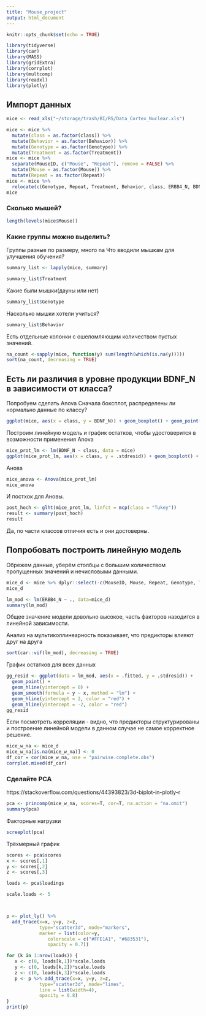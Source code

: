 ```yaml
---
title: "Mouse_project"
output: html_document
---
```


```r
knitr::opts_chunk$set(echo = TRUE)
```

```r
library(tidyverse)
library(car)
library(MASS)
library(gridExtra)
library(corrplot)
library(multcomp)
library(readxl)
library(plotly)

```

## Импорт данных

```r

mice <- read_xls("~/storage/trash/BI/RS/Data_Cortex_Nuclear.xls")

mice <- mice %>%  
  mutate(class = as.factor(class)) %>% 
  mutate(Behavior = as.factor(Behavior)) %>% 
  mutate(Genotype = as.factor(Genotype)) %>% 
  mutate(Treatment = as.factor(Treatment)) 
mice <- mice %>% 
  separate(MouseID, c("Mouse", "Repeat"), remove = FALSE) %>% 
  mutate(Mouse = as.factor(Mouse)) %>% 
  mutate(Repeat = as.factor(Repeat))
mice <- mice %>% 
  relocate(c(Genotype, Repeat, Treatment, Behavior, class, ERBB4_N, BDNF_N), .after = Mouse) 
mice

```

### Сколько мышей?

```r

length(levels(mice$Mouse))

```

### Какие группы можно выделить?

Группы разные по размеру, много na
Что вводили мышкам для улучшения обучения?

```r

summary_list <- lapply(mice, summary)

summary_list$Treatment
```

Какие были мышки(дауны или нет)
```r
summary_list$Genotype
```

Насколько мышки хотели учиться?
```r
summary_list$Behavior
```

Есть отдельные колонки с ошеломляющим количеством пустых значений.

```r

na_count <-sapply(mice, function(y) sum(length(which(is.na(y)))))
sort(na_count, decreasing = TRUE)

```

## Есть ли различия в уровне продукции BDNF_N в зависимости от класса?

Попробуем сделать Anova
Сначала боксплот, распределены ли нормально данные по классу?

```r

ggplot(mice, aes(x = class, y = BDNF_N)) + geom_boxplot() + geom_point() + ggtitle("Просто боксплот")


```

Построим линейную модель и график остатков, чтобы удостоверится в возможности применения Anova

```r
mice_prot_lm <- lm(BDNF_N ~ class, data = mice)
ggplot(mice_prot_lm, aes(x = class, y = .stdresid)) + geom_boxplot() + ggtitle("График остатков")

```

Анова

```r
mice_anova <- Anova(mice_prot_lm)
mice_anova
```

И постхок для Ановы.

```r
post_hoch <- glht(mice_prot_lm, linfct = mcp(class = "Tukey"))
result <- summary(post_hoch)
result

```

Да, по части классов отличия есть и они достоверны.

## Попробовать построить линейную модель


Обрежем данные, уберём столбцы с большим количеством пропущенных значений и нечисловыми данными.

```r
mice_d <- mice %>% dplyr::select(-c(MouseID, Mouse, Repeat, Genotype, Treatment, Behavior, class, ARC_N, BCL2_N , H3MeK4_N , BAD_N, EGR1_N, H3AcK18_N, pCFOS_N))
mice_d
```

```r
lm_mod <- lm(ERBB4_N ~ ., data=mice_d)
summary(lm_mod)
```

Общее значение модели довольно высокое, часть факторов назодится в линейной зависимости.

Анализ на мультиколлинеарность показывает, что предикторы влияют друг на друга

```r

sort(car::vif(lm_mod), decreasing = TRUE)

```

График остатков для всех данных

```r
gg_resid <- ggplot(data = lm_mod, aes(x = .fitted, y = .stdresid)) + 
  geom_point() + 
  geom_hline(yintercept = 0) +
  geom_smooth(formula = y ~ x, method = "lm") +
  geom_hline(yintercept = 2, color = "red") +
  geom_hline(yintercept = -2, color = "red")
gg_resid
```

Если посмотреть корреляции - видно, что предикторы структурированы и построение линейной модели в данном случае не самое корректное решение.

```r

mice_w_na <- mice_d
mice_w_na[is.na(mice_w_na)] <- 0
df_cor = cor(mice_w_na, use = "pairwise.complete.obs")
corrplot.mixed(df_cor)

```

### Сделайте PCA

https://stackoverflow.com/questions/44393823/3d-biplot-in-plotly-r

```r

pca <- princomp(mice_w_na, scores=T, cor=T, na.action = "na.omit")
summary(pca)

```

Факторные нагрузки

```r
screeplot(pca)
```

Трёхмерный график

```r

scores <- pca$scores
x <- scores[,1]
y <- scores[,2]
z <- scores[,3]

loads <- pca$loadings

scale.loads <- 5



p <- plot_ly() %>%
  add_trace(x=x, y=y, z=z,
            type="scatter3d", mode="markers",
            marker = list(color=y, 
               colorscale = c("#FFE1A1", "#683531"), 
               opacity = 0.7)) 

for (k in 1:nrow(loads)) {
   x <- c(0, loads[k,1])*scale.loads
   y <- c(0, loads[k,2])*scale.loads
   z <- c(0, loads[k,3])*scale.loads
   p <- p %>% add_trace(x=x, y=y, z=z,
            type="scatter3d", mode="lines",
            line = list(width=4),
            opacity = 0.8) 
}
print(p)

```









